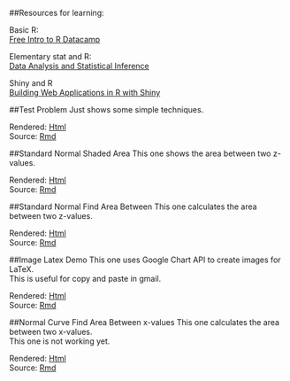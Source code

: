 ##Resources for learning:

Basic R:  
[Free Intro to R Datacamp](https://www.datacamp.com/courses/free-introduction-to-r) 

Elementary stat and R:  
[Data Analysis and Statistical Inference](https://www.datacamp.com/community/open-courses/statistical-inference-and-data-analysis) 

Shiny and R  
[Building Web Applications in R with Shiny](https://www.datacamp.com/courses/building-web-applications-in-r-with-shiny)

##Test Problem
Just shows some simple techniques.

Rendered: [Html](Test.html)  
Source: [Rmd](Test.Rmd) 

##Standard Normal Shaded Area
This one shows the area between two z-values.  

Rendered: [Html](StdNormalShadedArea.html)  
Source: [Rmd](StdNormalShadedArea.Rmd) 

##Standard Normal Find Area Between
This one calculates the area between two z-values.  

Rendered: [Html](StdNormalFindAreaBetween.html)  
Source: [Rmd](StdNormalFindAreaBetween.Rmd) 

##Image Latex Demo
This one uses Google Chart API to create images for LaTeX.  
This is useful for copy and paste in gmail.  

Rendered: [Html](ImageLatexDemo.html)  
Source: [Rmd](ImageLatexDemo.Rmd) 

##Normal Curve Find Area Between x-values
This one calculates the area between two x-values.  
This one is not working yet.

Rendered: [Html](NormalCurveAreaBetween.html)  
Source: [Rmd](NormalCurveAreaBetween.Rmd) 


